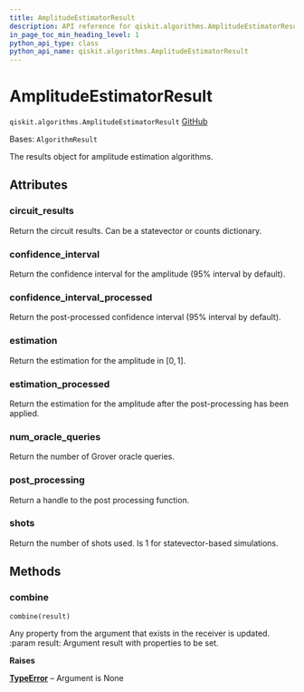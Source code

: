 ```yaml
---
title: AmplitudeEstimatorResult
description: API reference for qiskit.algorithms.AmplitudeEstimatorResult
in_page_toc_min_heading_level: 1
python_api_type: class
python_api_name: qiskit.algorithms.AmplitudeEstimatorResult
---
```


# AmplitudeEstimatorResult

<span id="qiskit.algorithms.AmplitudeEstimatorResult" />

`qiskit.algorithms.AmplitudeEstimatorResult` [GitHub](https://github.com/qiskit/qiskit/tree/stable/0.25/qiskit/algorithms/amplitude_estimators/amplitude_estimator.py "view source code")

Bases: `AlgorithmResult`

The results object for amplitude estimation algorithms.

## Attributes

<span id="qiskit.algorithms.AmplitudeEstimatorResult.circuit_results" />

### circuit\_results

Return the circuit results. Can be a statevector or counts dictionary.

<span id="qiskit.algorithms.AmplitudeEstimatorResult.confidence_interval" />

### confidence\_interval

Return the confidence interval for the amplitude (95% interval by default).

<span id="qiskit.algorithms.AmplitudeEstimatorResult.confidence_interval_processed" />

### confidence\_interval\_processed

Return the post-processed confidence interval (95% interval by default).

<span id="qiskit.algorithms.AmplitudeEstimatorResult.estimation" />

### estimation

Return the estimation for the amplitude in $[0, 1]$.

<span id="qiskit.algorithms.AmplitudeEstimatorResult.estimation_processed" />

### estimation\_processed

Return the estimation for the amplitude after the post-processing has been applied.

<span id="qiskit.algorithms.AmplitudeEstimatorResult.num_oracle_queries" />

### num\_oracle\_queries

Return the number of Grover oracle queries.

<span id="qiskit.algorithms.AmplitudeEstimatorResult.post_processing" />

### post\_processing

Return a handle to the post processing function.

<span id="qiskit.algorithms.AmplitudeEstimatorResult.shots" />

### shots

Return the number of shots used. Is 1 for statevector-based simulations.

## Methods

### combine

<span id="qiskit.algorithms.AmplitudeEstimatorResult.combine" />

`combine(result)`

Any property from the argument that exists in the receiver is updated. :param result: Argument result with properties to be set.

**Raises**

[**TypeError**](https://docs.python.org/3/library/exceptions.html#TypeError "(in Python v3.12)") – Argument is None

